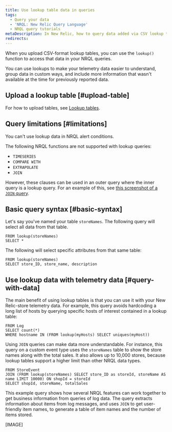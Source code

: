 ```yaml
---
title: Use lookup table data in queries
tags:
  - Query your data
  - 'NRQL: New Relic Query Language'
  - NRQL query tutorials
metaDescription: In New Relic, how to query data added via CSV lookup tables.
redirects:
---
```


When you upload CSV-format lookup tables, you can use the `lookup()` function to access that data in your NRQL queries. 

You can use lookups to make your telemetry data easier to understand, group data in custom ways, and include more information that wasn't available at the time for previously reported data. 

## Upload a lookup table [#upload-table]

For how to upload tables, see [Lookup tables](/docs/logs/ui-data/lookup-tables-ui). 

## Query limitations [#limitations]

You can't use lookup data in NRQL alert conditions. 

The following NRQL functions are not supported with lookup queries: 

* `TIMESERIES`
* `COMPARE WITH`
* `EXTRAPOLATE`
* `JOIN` 

However, these clauses can be used in an outer query where the inner query is a lookup query. For an example of this, see [this screenshot of a `JOIN` query](...??).

## Basic query syntax [#basic-syntax]

Let's say you've named your table `storeNames`. The following query will select all data from that table.

```
FROM lookup(storeNames) 
SELECT *
```

The following will select specific attributes from that same table: 

```
FROM lookup(storeNames) 
SELECT store_ID, store_name, description
```

## Use lookup data with telemetry data [#query-with-data]

The main benefit of using lookup tables is that you can use it with your New Relic-store telemetry data. For example, this query avoids hardcoding a long list of hosts by querying specific hosts of interest contained in a lookup table: 

```
FROM Log 
SELECT count(*)
WHERE hostname IN (FROM lookup(myHosts) SELECT uniques(myHost))
```

Using `JOIN` queries can make data more understandable. For instance, this query on a custom event type uses the `storeNames` table to show the store names along with the total sales. It also allows up to 10,000 stores, because lookup tables support a higher limit than other NRQL data types.

```
FROM StoreEvent 
JOIN (FROM lookup(storeNames) SELECT store_ID as storeId, storeName AS name LIMIT 10000) ON shopId = storeId 
SELECT shopId, storeName, totalSales
```

This example query shows how several NRQL features can work together to get business information from queries of log data. The query extracts information about items from log messages, and uses `JOIN` to get user-friendly item names, to generate a table of item names and the number of items stored.

[IMAGE]